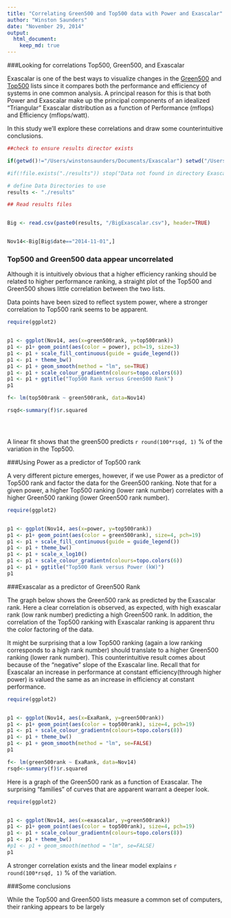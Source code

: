 ```yaml
---
title: "Correlating Green500 and Top500 data with Power and Exascalar"
author: "Winston Saunders"
date: "November 29, 2014"
output: 
  html_document:
    keep_md: true
---
```


###Looking for correlations Top500, Green500, and Exascalar

Exascalar is one of the best ways to visualize changes in the [Green500](http:\\green500.org) and [Top500](http:\\top500.org) lists since it compares both the performance and efficiency of systems in one common analysis. A principal reason for this is that both Power and Exascalar make up the principal components of an idealized "Triangular" Exascalar distribution as a function of Performance (mflops) and Efficiency (mflops/watt). 

In this study we'll explore these correlations and draw some counterintuitive conclusions. 


```r



##check to ensure results director exists

if(getwd()!="/Users/winstonsaunders/Documents/Exascalar") setwd("/Users/winstonsaunders/Documents/Exascalar")

#if(!file.exists("./results")) stop("Data not found in directory Exascalar, first run Exascalar_Cleaner to get tidy data")

# define Data Directories to use
results <- "./results"

## Read results files


Big <- read.csv(paste0(results, "/BigExascalar.csv"), header=TRUE)


Nov14<-Big[Big$date=="2014-11-01",]

```


### Top500 and Green500 data appear uncorrelated

Although it is intuitively obvious that a higher efficiency ranking should be related to higher performance ranking, a straight plot of the Top500 and Green500 shows little correlation between the two lists. 

Data points have been sized to reflect system power, where a stronger correlation to Top500 rank seems to be apparent. 


```r

require(ggplot2)


p1 <- ggplot(Nov14, aes(x=green500rank, y=top500rank)) 
p1 <- p1+ geom_point(aes(color = power), pch=19, size=3)
p1 <- p1 + scale_fill_continuous(guide = guide_legend())
p1 <- p1 + theme_bw()
p1 <- p1 + geom_smooth(method = "lm", se=TRUE)
p1 <- p1 + scale_colour_gradientn(colours=topo.colors(6))
p1 <- p1 + ggtitle("Top500 Rank versus Green500 Rank")
p1

```


```r

f<- lm(top500rank ~ green500rank, data=Nov14)

rsqd<-summary(f)$r.squared





```

A linear fit shows that the green500 predicts `r round(100*rsqd, 1)` % of the variation in the Top500.

###Using Power as a predictor of Top500 rank 

A very different picture emerges, however, if we use Power as a predictor of Top500 rank and factor the data for the Green500 ranking. Note that for a given power, a higher Top500 ranking (lower rank number) correlates with a higher Green500 ranking (lower Green500 rank number). 

```r

require(ggplot2)


p1 <- ggplot(Nov14, aes(x=power, y=top500rank)) 
p1 <- p1+ geom_point(aes(color = green500rank), size=4, pch=19)
p1 <- p1 + scale_fill_continuous(guide = guide_legend())
p1 <- p1 + theme_bw()
p1 <- p1 + scale_x_log10()
p1 <- p1 + scale_colour_gradientn(colours=topo.colors(6))
p1 <- p1 + ggtitle("Top500 Rank versus Power (kW)")
p1

```


###Exascalar as a predictor of Green500 Rank

The graph below shows the Green500 rank as predicted by the Exascalar rank. Here a clear correlation is observed, as expected, with high exascalar rank (low rank number) predicting a high Green500 rank. In addition, the correlation of the Top500 ranking with Exascalar ranking is apparent thru the color factoring of the data. 

It might be surprising that a low Top500 ranking (again a low ranking corresponds to a high rank number) should translate to a higher Green500 ranking (lower rank number). This counterintuitive result comes about because of the "negative" slope of the Exascalar line. Recall that for Exascalar an increase in performance at constant efficiency(through higher power) is valued the same as an increase in efficiency at constant performance. 

```r

require(ggplot2)


p1 <- ggplot(Nov14, aes(x=ExaRank, y=green500rank)) 
p1 <- p1+ geom_point(aes(color = top500rank), size=4, pch=19)
p1 <- p1 + scale_colour_gradientn(colours=topo.colors(8))
p1 <- p1 + theme_bw()
p1 <- p1 + geom_smooth(method = "lm", se=FALSE)
p1

```

```r

f<- lm(green500rank ~ ExaRank, data=Nov14)
rsqd<-summary(f)$r.squared

```

Here is a graph of the Green500 rank as a function of Exascalar. The surprising "families" of curves that are apparent warrant a deeper look. 

```r

require(ggplot2)


p1 <- ggplot(Nov14, aes(x=exascalar, y=green500rank)) 
p1 <- p1+ geom_point(aes(color = top500rank), size=4, pch=19)
p1 <- p1 + scale_colour_gradientn(colours=topo.colors(8))
p1 <- p1 + theme_bw()
#p1 <- p1 + geom_smooth(method = "lm", se=FALSE)
p1

```

A stronger correlation exists and the linear model explains `r round(100*rsqd, 1)` % of the variation. 

###Some conclusions

While the Top500 and Green500 lists measure a common set of computers, their ranking appears to be largely 
